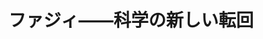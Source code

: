 ﻿---
title: "ファジィ――科学の新しい転回"
category: "情報理工学院"
vol: "16"
interviewee: "菅野 道夫 "
url: ""
tags: []
pdf: "16-1.pdf"
facephoto: ""
career: ""
preface: "最近、ファジィ洗濯機、ファジィ掃除機などのようにファジィを利用した家電製品がよく得られている（1991年10月当時）。ファジィと聞いて皆さんはどういったイメージを思い浮かべるだろう。ファジィの日本語訳には一般に”あいまい”が知られているが、実際にその”あいまい”がどのように働いて家電製品が動くのか、はっきりと分からない人が少なくないのではないだろうか。今回は、システム科学専攻の菅野教授のを訪ねて、ファジィ理論、ファジィコンピュータ、ファジィ制御についてお話しを伺った。"
---
